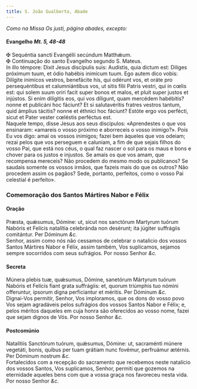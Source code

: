 ```yaml
---
title: S. João Gualberto, Abade
---
```


<em>Como na Missa Os justi, página abades, excepto:</em>

<h4 class="text-center">
  Evangelho <em>Mt. 5, 48-48</em>
</h4>
<div class="grid grid-cols-2 gap-5">
  <div class="col-6 text-justify">
    <span class="text-danger">&#10016;</span> Sequéntia sancti Evangélii
    secúndum Matthǽum.
  </div>
  <div class="col-6 text-justify">
    <span class="text-danger">&#10016;</span> Continuação do santo Evangelho
    segundo S. Mateus.
  </div>
  <div class="col-6 dropcaps text-justify">
    In illo témpore: Dixit Jesus discípulis suis: Audístis, quia dictum est:
    Diliges próximum tuum, et ódio habébis inimícum tuum. Ego autem dico vobis:
    Dilígite inimícos vestros, benefácite his, qui odérunt vos, et oráte pro
    persequéntibus et calumniántibus vos, ut sitis fílii Patris vestri, qui in
    cœlis est: qui solem suum oriri facit super bonos et malos, et pluit super
    justos et injústos. Si enim dilígitis eos, qui vos díligunt, quam mercédem
    habébitis? nonne et publicáni hoc fáciunt? Et si salutavéritis fratres
    vestros tantum, quid ámplius tácitis? nonne et éthnici hoc fáciunt? Estóte
    ergo vos perfécti, sicut et Pater vester cœléstis perféctus est.
  </div>
  <div class="col-6 dropcaps text-justify">
    Naquele tempo, disse Jesus aos seus discípulos: «Aprendestes o que vos
    ensinaram: «amareis o vosso próximo e aborreceis o vosso inimigo?». Pois Eu
    vos digo: amai os vossos inimigos; fazei bem àqueles que vos odeiam; rezai
    pelos que vos perseguem e caluniam, a fim de que sejais filhos do vosso Pai,
    que está nos céus, o qual faz nascer o sol para os maus e bons e chover para
    os justos e injustos. Se amais os que vos amam, que recompensa mereceis? Não
    procedem do mesmo modo os publicanos? Se saudais somente os vossos irmãos,
    que fazeis mais do que os outros? Não procedem assim os pagãos? Sede,
    portanto, perfeitos, como o vosso Pai celestial é perfeito».
  </div>
</div>

<h3 class="text-center">Comemoração dos Santos Mártires Nabor e Félix</h3>

<h4 class="text-center">Oração</h4>
<div class="grid grid-cols-2 gap-5">
  <div class="col-6 dropcaps text-justify">
    Præsta, quǽsumus, Dómine: ut, sicut nos sanctórum Martyrum tuórum Nabóris et
    Felícis natalítia celebránda non desérunt; ita júgiter suffrágiis
    comitántur. Per Dóminum <em>&c.</em>
  </div>
  <div class="col-6 dropcaps text-justify">
    Senhor, assim como nós não cessamos de celebrar o natalício dos vossos
    Santos Mártires Nabor e Félix, assim também, Vos suplicamos, sejamos sempre
    socorridos com seus sufrágios. Por nosso Senhor <em>&c.</em>
  </div>
</div>

<h4 class="text-center">Secreta</h4>
<div class="grid grid-cols-2 gap-5">
  <div class="col-6 dropcaps text-justify">
    Múnera plebis tuæ, quǽsumus, Dómine, sanetórum Mártyrum tuórum Nabóris et
    Felícis fiant grata suffrágiis: et, quorum triúmphis tuo nómini offeruntur,
    ipsorum digna perficiantur et méritis. Per Dóminum <em>&c.</em>
  </div>
  <div class="col-6 dropcaps text-justify">
    Dignai-Vos permitir, Senhor, Vos imploramos, que os dons do vosso povo Vos
    sejam agradáveis pelos sufrágios dos vossos Santos Nabor e Félix; e, pelos
    méritos daqueles em cuja honra são oferecidos ao vosso nome, fazei que sejam
    dignos de Vós. Por nosso Senhor <em>&c.</em>
  </div>
</div>

<h4 class="text-center">Postcomúnio</h4>
<div class="grid grid-cols-2 gap-5">
  <div class="col-6 dropcaps text-justify">
    Natalítiis Sanctórum tuórum, quǽsumus, Dómine: ut, sacraménti múnere
    vegetáti, bonis, quibus per tuam grátiam nunc fovémur, perfruámur ætérnis.
    Per Dóminum nostrum <em>&c.</em>
  </div>
  <div class="col-6 dropcaps text-justify">
    Fortalecidos com a recepção do sacramento que recebemos neste natalício dos
    vossos Santos, Vos suplicamos, Senhor, permiti que gozemos na eternidade
    aqueles bens com que a vossa graça nos favoreceu nesta vida. Por nosso
    Senhor <em>&c.</em>
  </div>
</div>

